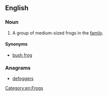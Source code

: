 ==English==
{{wikipedia|Hyperoliidae}}

===Noun===
{{en-noun|head=[[sedge]] [[frog]]}}

# A group of medium-sized frogs in the ''{{taxlink|Hyperoliidae|family}}'' [[family]].

====Synonyms====
* [[bush frog]]

===Anagrams===
* [[defoggers#English|defoggers]]

[[Category:en:Frogs]]
